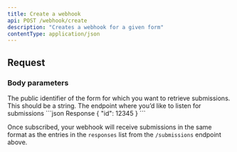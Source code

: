 ```yaml
---
title: Create a webhook
api: POST /webhook/create
description: "Creates a webhook for a given form"
contentType: application/json
---
```


## Request

### Body parameters

<ParamField body="formId" type="string" required>
  The public identifier of the form for which you want to retrieve submissions. This should be a string.
</ParamField>

<ParamField body="url" type="string" required>
  The endpoint where you’d like to listen for submissions
</ParamField>

<ResponseExample>
```json Response
{
	"id": 12345
}
```
</ResponseExample>

Once subscribed, your webhook will receive submissions in the same format as the entries in the `responses` list from the `/submissions` endpoint above.
